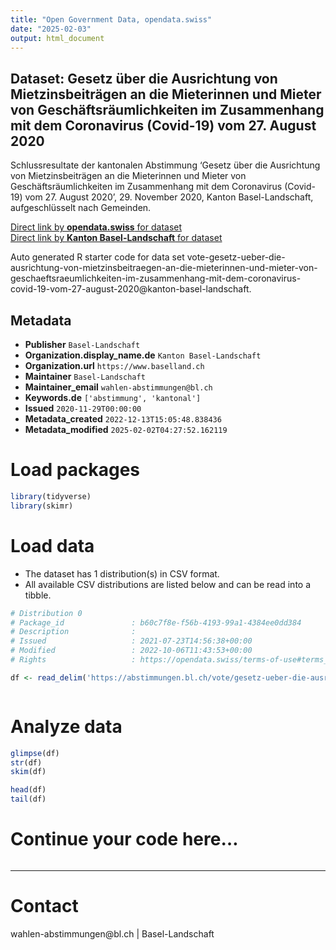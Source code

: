 ```yaml
---
title: "Open Government Data, opendata.swiss"
date: "2025-02-03"
output: html_document
---
```


## Dataset: Gesetz über die Ausrichtung von Mietzinsbeiträgen an die Mieterinnen und Mieter von Geschäftsräumlichkeiten im Zusammenhang mit dem Coronavirus (Covid-19) vom 27. August 2020

Schlussresultate der kantonalen Abstimmung 'Gesetz über die Ausrichtung von Mietzinsbeiträgen an die Mieterinnen und Mieter von Geschäftsräumlichkeiten im Zusammenhang mit dem Coronavirus (Covid-19) vom 27. August 2020', 29. November 2020, Kanton Basel-Landschaft, aufgeschlüsselt nach Gemeinden.

[Direct link by **opendata.swiss** for dataset](https://opendata.swiss/de/dataset/gesetz-uber-die-ausrichtung-von-mietzinsbeitragen-an-die-mieterinnen-und-mieter-von-gescha-2020)<br>
[Direct link by **Kanton Basel-Landschaft** for dataset](https://abstimmungen.bl.ch/vote/gesetz-ueber-die-ausrichtung-von-mietzinsbeitraegen-an-die-mieterinnen-und-mieter-von-geschaeftsraeumlichkeiten-im-zusammenhang-mit-dem-coronavirus-covid-19-vom-27-august-2020/data)

Auto generated R starter code for data set vote-gesetz-ueber-die-ausrichtung-von-mietzinsbeitraegen-an-die-mieterinnen-und-mieter-von-geschaeftsraeumlichkeiten-im-zusammenhang-mit-dem-coronavirus-covid-19-vom-27-august-2020@kanton-basel-landschaft.

## Metadata

- **Publisher** `Basel-Landschaft`
- **Organization.display_name.de** `Kanton Basel-Landschaft`
- **Organization.url** `https://www.baselland.ch`
- **Maintainer** `Basel-Landschaft`
- **Maintainer_email** `wahlen-abstimmungen@bl.ch`
- **Keywords.de** `['abstimmung', 'kantonal']`
- **Issued** `2020-11-29T00:00:00`
- **Metadata_created** `2022-12-13T15:05:48.838436`
- **Metadata_modified** `2025-02-02T04:27:52.162119`


# Load packages

```r

library(tidyverse)
library(skimr)

```

# Load data

-   The dataset has 1 distribution(s) in CSV format.
-   All available CSV distributions are listed below and can be read into a tibble.

```r

# Distribution 0
# Package_id               : b60c7f8e-f56b-4193-99a1-4384ee0dd384
# Description              : 
# Issued                   : 2021-07-23T14:56:38+00:00
# Modified                 : 2022-10-06T11:43:53+00:00
# Rights                   : https://opendata.swiss/terms-of-use#terms_by

df <- read_delim('https://abstimmungen.bl.ch/vote/gesetz-ueber-die-ausrichtung-von-mietzinsbeitraegen-an-die-mieterinnen-und-mieter-von-geschaeftsraeumlichkeiten-im-zusammenhang-mit-dem-coronavirus-covid-19-vom-27-august-2020/data-csv')



```

# Analyze data

```r

glimpse(df)
str(df)
skim(df)

head(df)
tail(df)

```

# Continue your code here...

```r

```

------------------------------------------------------------------------

# Contact

wahlen-abstimmungen@bl.ch | Basel-Landschaft
